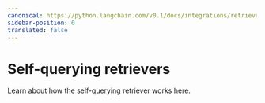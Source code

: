 ```yaml
---
canonical: https://python.langchain.com/v0.1/docs/integrations/retrievers/self_query
sidebar-position: 0
translated: false
---
```


# Self-querying retrievers

Learn about how the self-querying retriever works [here](/docs/modules/data_connection/retrievers/self_query).


<DocCardList />